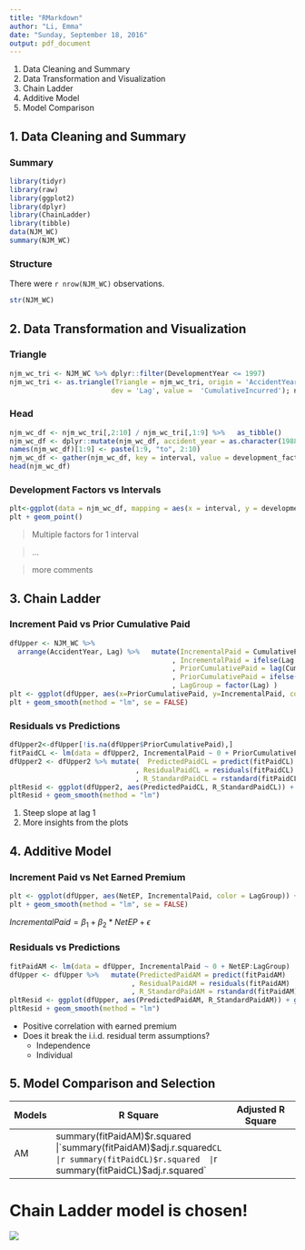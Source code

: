 ---
title: "RMarkdown"
author: "Li, Emma"
date: "Sunday, September 18, 2016"
output: pdf_document
---

1. Data Cleaning and Summary
2. Data Transformation and Visualization
3. Chain Ladder
4. Additive Model
5. Model Comparison

## 1. Data Cleaning and Summary
### Summary

```{r, message=FALSE,warning=TRUE, echo=FALSE}
library(tidyr)
library(raw)
library(ggplot2)
library(dplyr)
library(ChainLadder)
library(tibble)
data(NJM_WC)
summary(NJM_WC)
```

### Structure

There were `r nrow(NJM_WC)` observations.

```{r, message=FALSE,warning=TRUE, echo=FALSE}
str(NJM_WC)
```

## 2. Data Transformation and Visualization 
### Triangle

```{r, message=FALSE,warning=FALSE, echo=TRUE}
njm_wc_tri <- NJM_WC %>% dplyr::filter(DevelopmentYear <= 1997) 
njm_wc_tri <- as.triangle(Triangle = njm_wc_tri, origin = 'AccidentYear', 
                         dev = 'Lag', value =  'CumulativeIncurred'); njm_wc_tri[,1:8]
```

### Head

```{r, message=FALSE,warning=FALSE, echo=TRUE}
njm_wc_df <- njm_wc_tri[,2:10] / njm_wc_tri[,1:9] %>%   as_tibble()
njm_wc_df <- dplyr::mutate(njm_wc_df, accident_year = as.character(1988:1997))
names(njm_wc_df)[1:9] <- paste(1:9, "to", 2:10)
njm_wc_df <- gather(njm_wc_df, key = interval, value = development_factor, 1:9, na.rm = TRUE)
head(njm_wc_df)
```

### Development Factors vs Intervals

```{r, message=FALSE,warning=TRUE, echo=FALSE}
plt<-ggplot(data = njm_wc_df, mapping = aes(x = interval, y = development_factor, color = accident_year)) 
plt + geom_point()
```

> Multiple factors for 1 interval

> ...

> more comments

## 3. Chain Ladder 
### Increment Paid vs Prior Cumulative Paid

```{r, message=TRUE,warning=FALSE, echo=FALSE,fig.height=3.5,fig.width=3.5}
dfUpper <- NJM_WC %>%
  arrange(AccidentYear, Lag) %>%   mutate(IncrementalPaid = CumulativePaid - lag(CumulativePaid)
                                        , IncrementalPaid = ifelse(Lag == 1, CumulativePaid, IncrementalPaid)
                                        , PriorCumulativePaid = lag(CumulativePaid)
                                        , PriorCumulativePaid = ifelse(Lag == 1, NA, PriorCumulativePaid)
                                        , LagGroup = factor(Lag) )
plt <- ggplot(dfUpper, aes(x=PriorCumulativePaid, y=IncrementalPaid, color = LagGroup)) + geom_point()
plt + geom_smooth(method = "lm", se = FALSE)
```

### Residuals vs Predictions

```{r, message=FALSE,warning=TRUE, echo=FALSE,fig.height=3.5,fig.width=3.5}
dfUpper2<-dfUpper[!is.na(dfUpper$PriorCumulativePaid),]
fitPaidCL <- lm(data = dfUpper2, IncrementalPaid ~ 0 + PriorCumulativePaid:LagGroup)
dfUpper2 <- dfUpper2 %>% mutate(  PredictedPaidCL = predict(fitPaidCL)
                               , ResidualPaidCL = residuals(fitPaidCL)
                               , R_StandardPaidCL = rstandard(fitPaidCL)      )
pltResid <- ggplot(dfUpper2, aes(PredictedPaidCL, R_StandardPaidCL)) + geom_point()
pltResid + geom_smooth(method = "lm")
```

1. Steep slope at lag 1
2. More insights from the plots

## 4. Additive Model
### Increment Paid vs Net Earned Premium

```{r, message=TRUE,warning=FALSE, echo=FALSE,fig.height=3.3,fig.width=3.3}
plt <- ggplot(dfUpper, aes(NetEP, IncrementalPaid, color = LagGroup)) + geom_point()
plt + geom_smooth(method = "lm", se = FALSE)
```

$IncrementalPaid = \beta_{1}+\beta_{2}*NetEP+\epsilon$ 

### Residuals vs Predictions

```{r, message=FALSE,warning=TRUE, echo=FALSE,fig.height=3.3,fig.width=3.3}
fitPaidAM <- lm(data = dfUpper, IncrementalPaid ~ 0 + NetEP:LagGroup)
dfUpper <- dfUpper %>%   mutate(PredictedPaidAM = predict(fitPaidAM)
                              , ResidualPaidAM = residuals(fitPaidAM)
                              , R_StandardPaidAM = rstandard(fitPaidAM))
pltResid <- ggplot(dfUpper, aes(PredictedPaidAM, R_StandardPaidAM)) + geom_point()
pltResid + geom_smooth(method = "lm")
```

* Positive correlation with earned premium
* Does it break the i.i.d. residual term assumptions?
    + Independence
    + Individual

## 5. Model Comparison and Selection
Models|R Square                        |Adjusted R Square
------|--------------------------------|----------------------------------------
AM    |summary(fitPaidAM)$r.squared    |`summary(fitPaidAM)$adj.r.squared`
CL    |r summary(fitPaidCL)$r.squared  |`r summary(fitPaidCL)$adj.r.squared`

# Chain Ladder model is chosen!

![](CAS.png)
